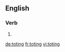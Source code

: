 
==English==

===Verb===
{{head|en}}

# {{present participle of|tote|lang=en}}

[[de:toting]]
[[fr:toting]]
[[vi:toting]]